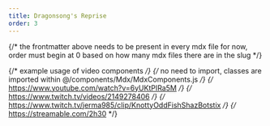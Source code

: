 ```yaml
---
title: Dragonsong's Reprise
order: 3
---
```

{/*
the frontmatter above needs to be present in every mdx file for now,
order must begin at 0 based on how many mdx files there are in the slug
*/}


{/* example usage of video components */}
{/* no need to import, classes are imported within @/components/Mdx/MdxComponents.js */}
<YouTube videoId="6yUKtPIRa5M"/>                    {/* https://www.youtube.com/watch?v=6yUKtPIRa5M */}
<TwitchVoD videoId="2149278406"/>                   {/* https://www.twitch.tv/videos/2149278406 */}
<TwitchClip videoId="KnottyOddFishShazBotstix"/>    {/* https://www.twitch.tv/jerma985/clip/KnottyOddFishShazBotstix */}
<Streamable videoId="2h30"/>                        {/* https://streamable.com/2h30 */}
